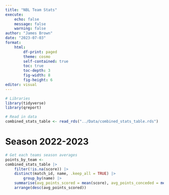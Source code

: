 ```yaml
---
title: "NBL Team Stats"
execute:
    echo: false
    message: false
    warning: false
author: "James Brown"
date: "2023-07-03"
format:
    html:
        df-print: paged
        theme: cosmo
        self-contained: true
        toc: true
        toc-depth: 3
        fig-width: 8
        fig-height: 6
editor: visual
---
```


```r
# Libraries
library(tidyverse)
library(qreport)

# Read in data
combined_stats_table <- read_rds("../Data/combined_stats_table.rds")
```

# Season 2022-2023

```r
# Get each teams season averages
points_by_team <-
combined_stats_table |>
    filter(!is.na(score)) |> 
    distinct(match_id, name, .keep_all = TRUE) |> 
        group_by(name) |>
    summarise(avg_points_scored = mean(score), avg_points_conceded = mean(opp_score)) |>
    arrange(desc(avg_points_scored))

```

